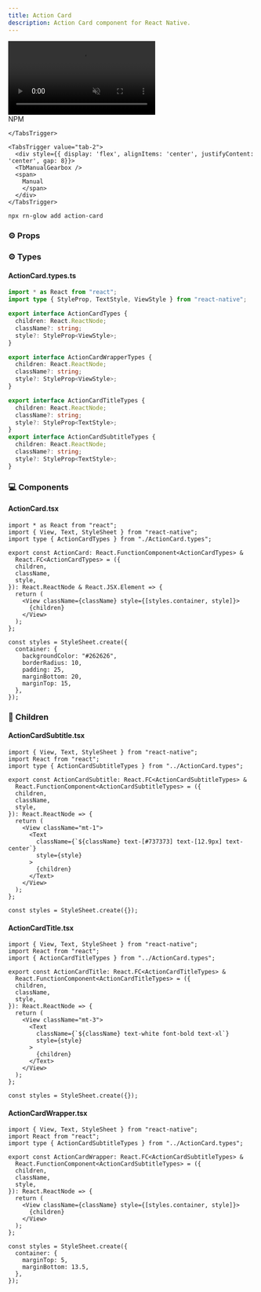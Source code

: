 ```yaml
---
title: Action Card
description: Action Card component for React Native.
---
```



<div className="flex justify-center items-center my-8">
  <video
    src="/avatar.mp4"
    autoPlay
    muted
    loop
    className="rounded-2xl"
    style={{ width: "80%", maxWidth: "960px", height: "auto" }}
  />
</div>

<Tabs defaultValue="tab-1">
<TabsList>
    <TabsTrigger value="tab-1">
      <div style={{ display: 'flex', alignItems: 'center', gap: 8 }}>
        <SiNpm />
        <span>NPM</span>
      </div>

    </TabsTrigger>

    <TabsTrigger value="tab-2">
      <div style={{ display: 'flex', alignItems: 'center', justifyContent: 'center', gap: 8}}>
      <TbManualGearbox />
      <span>
        Manual
        </span>
      </div>
    </TabsTrigger>

  </TabsList>

<TabsContent value="tab-1">
  
```bash
npx rn-glow add action-card
```


### ⚙️ Props



  </TabsContent>
</Tabs>

### ⚙️ Types
#### ActionCard.types.ts

```ts
import * as React from "react";
import type { StyleProp, TextStyle, ViewStyle } from "react-native";

export interface ActionCardTypes {
  children: React.ReactNode;
  className?: string;
  style?: StyleProp<ViewStyle>;
}

export interface ActionCardWrapperTypes {
  children: React.ReactNode;
  className?: string;
  style?: StyleProp<ViewStyle>;
}

export interface ActionCardTitleTypes {
  children: React.ReactNode;
  className?: string;
  style?: StyleProp<TextStyle>;
}
export interface ActionCardSubtitleTypes {
  children: React.ReactNode;
  className?: string;
  style?: StyleProp<TextStyle>;
}
```

### 💻 Components
#### ActionCard.tsx

```tsx
import * as React from "react";
import { View, Text, StyleSheet } from "react-native";
import type { ActionCardTypes } from "./ActionCard.types";

export const ActionCard: React.FunctionComponent<ActionCardTypes> &
  React.FC<ActionCardTypes> = ({
  children,
  className,
  style,
}): React.ReactNode & React.JSX.Element => {
  return (
    <View className={className} style={[styles.container, style]}>
      {children}
    </View>
  );
};

const styles = StyleSheet.create({
  container: {
    backgroundColor: "#262626",
    borderRadius: 10,
    padding: 25,
    marginBottom: 20,
    marginTop: 15,
  },
});
```

### 🧩 Children
#### ActionCardSubtitle.tsx

```tsx
import { View, Text, StyleSheet } from "react-native";
import React from "react";
import type { ActionCardSubtitleTypes } from "../ActionCard.types";

export const ActionCardSubtitle: React.FC<ActionCardSubtitleTypes> &
  React.FunctionComponent<ActionCardSubtitleTypes> = ({
  children,
  className,
  style,
}): React.ReactNode => {
  return (
    <View className="mt-1">
      <Text
        className={`${className} text-[#737373] text-[12.9px] text-center`}
        style={style}
      >
        {children}
      </Text>
    </View>
  );
};

const styles = StyleSheet.create({});
```

#### ActionCardTitle.tsx

```tsx
import { View, Text, StyleSheet } from "react-native";
import React from "react";
import { ActionCardTitleTypes } from "../ActionCard.types";

export const ActionCardTitle: React.FC<ActionCardTitleTypes> &
  React.FunctionComponent<ActionCardTitleTypes> = ({
  children,
  className,
  style,
}): React.ReactNode => {
  return (
    <View className="mt-3">
      <Text
        className={`${className} text-white font-bold text-xl`}
        style={style}
      >
        {children}
      </Text>
    </View>
  );
};

const styles = StyleSheet.create({});
```

#### ActionCardWrapper.tsx

```tsx
import { View, Text, StyleSheet } from "react-native";
import React from "react";
import type { ActionCardSubtitleTypes } from "../ActionCard.types";

export const ActionCardWrapper: React.FC<ActionCardSubtitleTypes> &
  React.FunctionComponent<ActionCardSubtitleTypes> = ({
  children,
  className,
  style,
}): React.ReactNode => {
  return (
    <View className={className} style={[styles.container, style]}>
      {children}
    </View>
  );
};

const styles = StyleSheet.create({
  container: {
    marginTop: 5,
    marginBottom: 13.5,
  },
});
```

